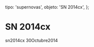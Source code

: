 
  tipo: 'supernovas',
  objeto: 'SN 2014cx',
};

# SN 2014cx

<Imagen
  src="registro/sn2014-cx_20141030_sn2014cx20141030_i88.jpg"
  fecha="20141030"
/>

sn2014cx 30Octubre2014